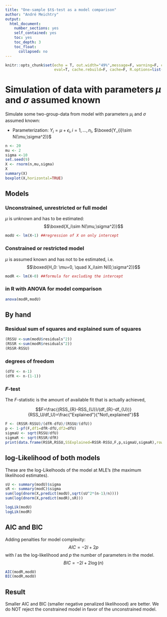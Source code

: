 ```yaml
---
title: "One-sample $t$-test as a model comparison"
author: "André Meichtry"
output:
  html_document:
    number_sections: yes 
    self_contained: yes
    toc: yes
    toc_depth: 3
    toc_float:
      collapsed: no
---
```



```r
knitr::opts_chunk$set(echo = T, out.width="49%",message=F, warning=F, comment=NA,
                      eval=T, cache.rebuild=F, cache=F, R.options=list(digits=5,show.signif.stars=FALSE),dev.args=list(bg = 'transparent'))
```






# Simulation of data with parameters $\mu$ and $\sigma$ assumed known

Simulate some two-group-data from model with parameters $\mu_i$ and $\sigma$ assumed known:

* Parameterization: $Y_{i}=\mu+\epsilon_{i}, i=1,...,n_i$, $\boxed{Y_{i}\sim N(\mu,\sigma^2)}$




```r
n <- 20
mu <- 2
sigma <-10
set.seed(9)
X <- rnorm(n,mu,sigma)
X
summary(X)
boxplot(X,horizontal=TRUE)
```


## Models

### Unconstrained, unrestricted or full model
$\mu$ is unknown and has to be estimated: $$\boxed{X_i\sim N(\mu,\sigma^2)}$$
```r
modU <- lm(X~1) ##regression of X on only intercept
```


### Constrained or restricted model
$\mu$ is assumed known and has not to be estimated, i.e. $$\boxed{H_0: \mu=0, \quad X_i\sim N(0,\sigma^2)}$$
```r
modR <- lm(X~0) ##formula for excluding the intercept
```



### in R with ANOVA for model comparison
```r
anova(modR,modU)
```




## By hand

### Residual sum of squares and explained sum of squares
```r
(RSSU <-sum(modU$residuals^2))
(RSSR <-sum(modR$residuals^2))
(RSSR-RSSU)
```

### degrees of freedom
```r
(dfU <- n-1)
(dfR <- n-(1-1))
```

### $F$-test
 
The $F$-statistic is the amount of available fit that is actually achieved,

$$F=\frac{(RSS_{R}-RSS_{U})/(df_{R}-df_{U})}{RSS_U/df_U}=\frac{"Explained"}{"Not\,explained"}$$


```r
F <- (RSSR-RSSU)/(dfR-dfU)/(RSSU/(dfU))
p <- 1-pf(F,df1=dfR-dfU,df2=dfU)
sigmaU <- sqrt(RSSU/dfU)
sigmaR <- sqrt(RSSR/dfR)
print(data.frame(RSSR,RSSU,SSExplained=RSSR-RSSU,F,p,sigmaU,sigmaR),row.names=FALSE)
```


## log-Likelihood of both models
These are the log-Likelhoods of the model at MLE's (the maximum likelihood estimates).

```r
sU <- summary(modU)$sigma
sR <- summary(modC)$sigma
sum(log(dnorm(X,predict(modU),sqrt(sU^2*(n-1)/n))))
sum(log(dnorm(X,predict(modR),sR)))
```


```r
logLik(modU)
logLik(modR)
```

## AIC and BIC
Adding penalties for model complexity:
$$AIC=-2l+2p$$ with $l$ as the log-likelihood and $p$ the number of parameters in the model.
$$BIC=-2l+2\log(n)$$

```r
AIC(modR,modU)
BIC(modR,modU)
```


## Result
Smaller AIC and BIC (smaller negative penalized likelihoood) are better. We do NOT reject the constrained model in favor of the unconstrained model. 





